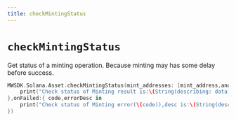 ```yaml
---
title: checkMintingStatus
---
```


# `checkMintingStatus`
Get status of a minting operation. Because minting may has some delay before success.
```Swift
MWSDK.Solana.Asset.checkMintingStatus(mint_addresses: [mint_address,another_address],onSuccess: { data in
    print("Check status of Minting result is:\(String(describing: data))")
},onFailed:{ code,errorDesc in
    print("Check status of Minting error(\(code)),desc is:\(String(describing: errorDesc))")
})
```